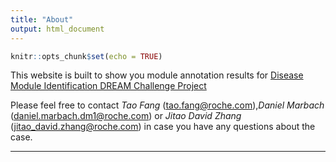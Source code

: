 ```yaml
---
title: "About"
output: html_document
---
```


```r
knitr::opts_chunk$set(echo = TRUE)
```

This website is built to show you module annotation results for [Disease Module Identification DREAM Challenge Project](https://www.synapse.org/#!Synapse:syn6156761/wiki/400645)

Please feel free to contact *Tao Fang* (<tao.fang@roche.com>),*Daniel Marbach* (<daniel.marbach.dm1@roche.com>) or *Jitao David Zhang* (<jitao_david.zhang@roche.com>)  in case you have any questions about the case. 


---